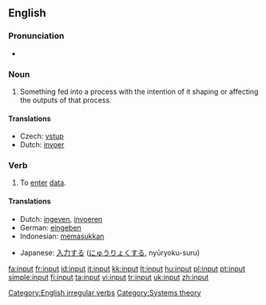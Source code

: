 {{wikipedia}}
==English==

===Pronunciation===
*{{IPA|/'ɪnpʊt/}}

===Noun===
{{en-noun}}

# Something fed into a process with the intention of it shaping or affecting the outputs of that process.

====Translations====
{{trans-top|something fed into a process}}
*Czech: [[vstup]] {{m}}
*Dutch: [[invoer]]
{{trans-mid}}
{{trans-bottom}}

===Verb===
{{en-verb|inputs|inputting|input}}

# To [[enter]] [[data]].

====Translations====
{{top}}
*Dutch: [[ingeven]], [[invoeren]]
*German: [[eingeben]]
*Indonesian: [[masuk|memasukkan]]
{{mid}}
*Japanese: [[入力]]する ([[にゅうりょく]]する, nyūryoku-suru)
{{bottom}}

[[Category:English irregular verbs]]
[[Category:Systems theory]]

[[fa:input]]
[[fr:input]]
[[id:input]]
[[it:input]]
[[kk:input]]
[[lt:input]]
[[hu:input]]
[[pl:input]]
[[pt:input]]
[[simple:input]]
[[fi:input]]
[[ta:input]]
[[vi:input]]
[[tr:input]]
[[uk:input]]
[[zh:input]]